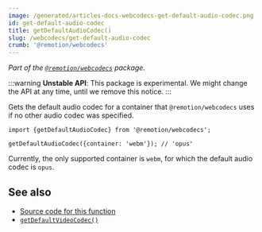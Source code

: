 ```yaml
---
image: /generated/articles-docs-webcodecs-get-default-audio-codec.png
id: get-default-audio-codec
title: getDefaultAudioCodec()
slug: /webcodecs/get-default-audio-codec
crumb: '@remotion/webcodecs'
---
```


_Part of the [`@remotion/webcodecs`](/docs/webcodecs) package._

:::warning
**Unstable API**: This package is experimental. We might change the API at any time, until we remove this notice.
:::

Gets the default audio codec for a container that `@remotion/webcodecs` uses if no other audio codec was specified.

```tsx twoslash title="Get the default audio codec for a container"
import {getDefaultAudioCodec} from '@remotion/webcodecs';

getDefaultAudioCodec({container: 'webm'}); // 'opus'
```

Currently, the only supported container is `webm`, for which the default audio codec is `opus`.

## See also

- [Source code for this function](https://github.com/remotion-dev/remotion/blob/main/packages/webcodecs/src/get-default-audio-codec.ts)
- [`getDefaultVideoCodec()`](/docs/webcodecs/get-default-video-codec)
